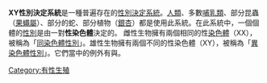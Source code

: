 {{多個問題|
{{expert|time=2019-04-16T05:25:51+00:00}}
{{expand language|1=en|page=|time=2019-04-16T05:23:53+00:00}}
{{unreferenced|time=2019-04-16T05:23:53+00:00}}
}}

'''XY性別決定系統'''是一種普遍存在的[[性別決定系統|性別決定系統]]。[[人類|人類]]、多數[[哺乳類|哺乳類]]、部分昆蟲（[[果蠅屬|果蠅屬]]）、部分的蛇、部分植物（[[銀杏|銀杏]]）都是使用此系統。在此系統中，一個個體的[[性別|性別]]是由一對'''性染色體'''決定的。 雌性生物擁有兩個相同的性[[染色體|染色體]]（XX），被稱為「[[同染色體性別|同染色體性別]]」。雄性生物擁有兩個不同的性染色體（XY），被稱為「[[異染色體性別|異染色體性別]]」。它們當中的例外有{{en-link|XX雄性|XX_male_syndrome}}與{{en-link|XY雌性|XY_Female_syndrome}}。

{{Sex_(biology)}}
{{生物学小作品}}
[[Category:有性生殖|Category:有性生殖]]